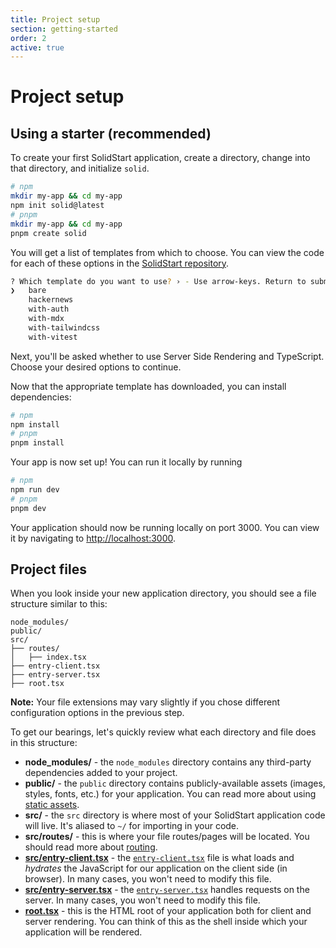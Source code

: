 ```yaml
---
title: Project setup
section: getting-started
order: 2
active: true
---
```


# Project setup

## Using a starter (recommended)

To create your first SolidStart application, create a directory, change into that directory, and initialize `solid`.

```bash
# npm
mkdir my-app && cd my-app
npm init solid@latest
# pnpm
mkdir my-app && cd my-app
pnpm create solid
```

You will get a list of templates from which to choose. You can view the code for each of these options in the [SolidStart repository](https://github.com/solidjs/solid-start/tree/main/examples).

```bash
? Which template do you want to use? › - Use arrow-keys. Return to submit.
❯   bare
    hackernews
    with-auth
    with-mdx
    with-tailwindcss
    with-vitest
```

Next, you'll be asked whether to use Server Side Rendering and TypeScript. Choose your desired options to continue.

Now that the appropriate template has downloaded, you can install dependencies:

```bash
# npm
npm install
# pnpm
pnpm install
```

Your app is now set up! You can run it locally by running

```bash
# npm
npm run dev
# pnpm
pnpm dev
```

Your application should now be running locally on port 3000. You can view it by navigating to [http://localhost:3000](http://localhost:3000).

## Project files

When you look inside your new application directory, you should see a file structure similar to this:

```
node_modules/
public/
src/
├── routes/
│   ├── index.tsx
├── entry-client.tsx
├── entry-server.tsx
├── root.tsx
```

**Note:** Your file extensions may vary slightly if you chose different configuration options in the previous step.

To get our bearings, let's quickly review what each directory and file does in this structure:

- **node_modules/** - the `node_modules` directory contains any third-party dependencies added to your project.
- **public/** - the `public` directory contains publicly-available assets (images, styles, fonts, etc.) for your application. You can read more about using [static assets](/core-concepts/static-assets).
- **src/** - the `src` directory is where most of your SolidStart application code will live. It's aliased to `~/` for importing in your code.
- **src/routes/** - this is where your file routes/pages will be located. You should read more about [routing](/core-concepts/routing).
- [**src/entry-client.tsx**](/api/entry-client) - the [`entry-client.tsx`](/api/entry-client) file is what loads and _hydrates_ the JavaScript for our application on the client side (in browser). In many cases, you won't need to modify this file.
- [**src/entry-server.tsx**](/api/entry-server) - the [`entry-server.tsx`](/api/entry-server) handles requests on the server. In many cases, you won't need to modify this file.
- [**root.tsx**](/api/root) - this is the HTML root of your application both for client and server rendering. You can think of this as the shell inside which your application will be rendered.
